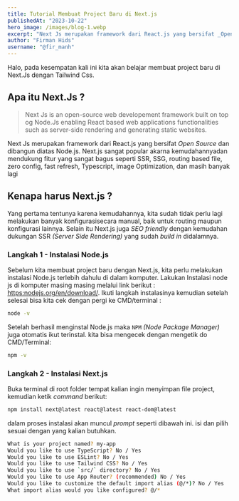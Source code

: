 ```yaml
---
title: Tutorial Membuat Project Baru di Next.js
publishedAt: "2023-10-22"
hero_image: /images/blog-1.webp
excerpt: "Next Js merupakan framework dari React.js yang bersifat _Open Source_ dan dibangun diatas Node.js."
author: "Firman Hids"
username: "@fir_manh"
---
```


Halo, pada kesempatan kali ini kita akan belajar membuat project baru di Next.Js dengan Tailwind Css.

## Apa itu Next.Js ?

> Next Js is an open-source web developement framework built on top og Node.Js enabling React based web applications functionalities such as server-side rendering and generating static websites.

Next Js merupakan framework dari React.js yang bersifat _Open Source_ dan dibangun diatas Node.js. Next.js sangat popular akarna kemudahannyadan mendukung fitur yang sangat bagus seperti SSR, SSG, routing based file, zero config, fast refresh, Typescript, image Optimization, dan masih banyak lagi

## Kenapa harus Next.js ?

Yang pertama tentunya karena kemudahannya, kita sudah tidak perlu lagi melakukan banyak konfigurasisecara manual, baik untuk routing maupun konfigurasi lainnya.
Selain itu Next.js juga _SEO friendly_ dengan kemudahan dukungan SSR _(Server Side Rendering)_ yang sudah _build in_ didalamnya.

### Langkah 1 - Instalasi Node.js

Sebelum kita membuat project baru dengan Next.js, kita perlu melakukan instalasi Node.js terlebih dahulu di dalam komputer.
Lakukan Instalasi node js di komputer masing masing melalui link berikut : [https:nodejs.org/en/download/](https:nodejs.org/en/download/). Ikuti langkah instalasinya kemudian setelah selesai bisa kita cek dengan pergi ke CMD/terminal :

```sh
node -v
```

Setelah berhasil menginstal Node.js maka `NPM` _(Node Package Manager)_ juga otomatis ikut terinstal. kita bisa mengecek dengan mengetik do CMD/Terminal:

```sh
npm -v
```

### Langkah 2 - Instalasi Next.js

Buka terminal di root folder tempat kalian ingin menyimpan file project, kemudian ketik _command_ berikut:

```sh
npm install next@latest react@latest react-dom@latest
```

dalam proses instalasi akan muncul _prompt_ seperti dibawah ini. isi dan pilih sesuai dengan yang kalian butuhkan.

```sh
What is your project named? my-app
Would you like to use TypeScript? No / Yes
Would you like to use ESLint? No / Yes
Would you like to use Tailwind CSS? No / Yes
Would you like to use `src/` directory? No / Yes
Would you like to use App Router? (recommended) No / Yes
Would you like to customize the default import alias (@/*)? No / Yes
What import alias would you like configured? @/*
```

